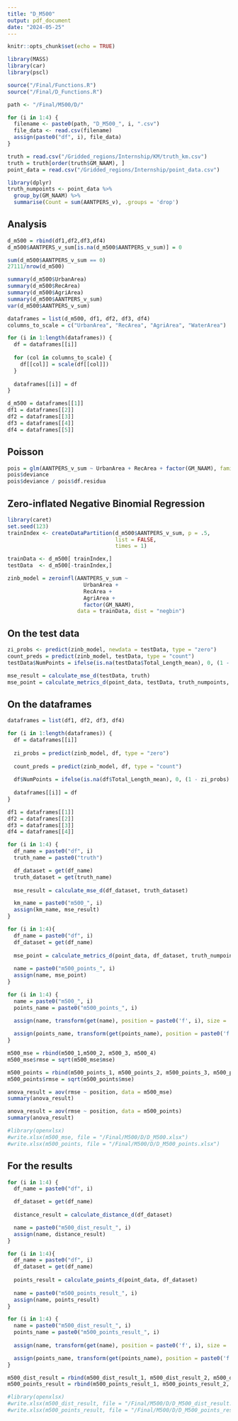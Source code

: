---
title: "D_M500"
output: pdf_document
date: "2024-05-25"
---

```{r setup, include=FALSE}
knitr::opts_chunk$set(echo = TRUE)
```

```{r, warning=FALSE, message=FALSE}
library(MASS)
library(car)
library(pscl)
```

```{r, warning=FALSE, message=FALSE}
source("/Final/Functions.R")
source("/Final/D_Functions.R")
```


```{r}
path <- "/Final/M500/D/"

for (i in 1:4) {
  filename <- paste0(path, "D_M500_", i, ".csv")
  file_data <- read.csv(filename)
  assign(paste0("df", i), file_data)
}
```

```{r}
truth = read.csv("/Gridded_regions/Internship/KM/truth_km.csv")
truth = truth[order(truth$GM_NAAM), ]
point_data = read.csv("/Gridded_regions/Internship/point_data.csv")
```

```{r}
library(dplyr)
truth_numpoints <- point_data %>%
  group_by(GM_NAAM) %>%
  summarise(Count = sum(AANTPERS_v), .groups = 'drop')
```


## Analysis


```{r}
d_m500 = rbind(df1,df2,df3,df4)
d_m500$AANTPERS_v_sum[is.na(d_m500$AANTPERS_v_sum)] = 0
```

```{r}
sum(d_m500$AANTPERS_v_sum == 0)
27111/nrow(d_m500)
```

```{r}
summary(d_m500$UrbanArea)
summary(d_m500$RecArea)
summary(d_m500$AgriArea)
summary(d_m500$AANTPERS_v_sum)
var(d_m500$AANTPERS_v_sum)
```

```{r}
dataframes = list(d_m500, df1, df2, df3, df4)
columns_to_scale = c("UrbanArea", "RecArea", "AgriArea", "WaterArea")

for (i in 1:length(dataframes)) {
  df = dataframes[[i]]
  
  for (col in columns_to_scale) {
    df[[col]] = scale(df[[col]])
  }
  
  dataframes[[i]] = df
}

d_m500 = dataframes[[1]]
df1 = dataframes[[2]]
df2 = dataframes[[3]]
df3 = dataframes[[4]]
df4 = dataframes[[5]]

```

## Poisson

```{r}
pois = glm(AANTPERS_v_sum ~ UrbanArea + RecArea + factor(GM_NAAM), family = poisson(), data = d_m500)
pois$deviance
pois$deviance / pois$df.residua
```


## Zero-inflated Negative Binomial Regression

```{r}
library(caret)
set.seed(123)
trainIndex <- createDataPartition(d_m500$AANTPERS_v_sum, p = .5, 
                                  list = FALSE, 
                                  times = 1)

trainData <- d_m500[ trainIndex,]
testData  <- d_m500[-trainIndex,]
```

```{r}
zinb_model = zeroinfl(AANTPERS_v_sum ~ 
                        UrbanArea + 
                        RecArea +
                        AgriArea +
                        factor(GM_NAAM), 
                      data = trainData, dist = "negbin")
```

## On the test data

```{r}
zi_probs <- predict(zinb_model, newdata = testData, type = "zero")
count_preds = predict(zinb_model, testData, type = "count")
testData$NumPoints = ifelse(is.na(testData$Total_Length_mean), 0, (1 - zi_probs) * count_preds)
```

```{r}
mse_result = calculate_mse_d(testData, truth)
mse_point = calculate_metrics_d(point_data, testData, truth_numpoints, truth)
```

## On the dataframes


```{r}
dataframes = list(df1, df2, df3, df4)

for (i in 1:length(dataframes)) {
  df = dataframes[[i]]
  
  zi_probs = predict(zinb_model, df, type = "zero")
  
  count_preds = predict(zinb_model, df, type = "count")
  
  df$NumPoints = ifelse(is.na(df$Total_Length_mean), 0, (1 - zi_probs) * count_preds)
  
  dataframes[[i]] = df
}

df1 = dataframes[[1]]
df2 = dataframes[[2]]
df3 = dataframes[[3]]
df4 = dataframes[[4]]
```

```{r}
for (i in 1:4) {
  df_name = paste0("df", i)
  truth_name = paste0("truth")

  df_dataset = get(df_name)
  truth_dataset = get(truth_name)
  
  mse_result = calculate_mse_d(df_dataset, truth_dataset)

  km_name = paste0("m500_", i)
  assign(km_name, mse_result)
}
```

```{r}
for (i in 1:4){
  df_name = paste0("df", i)
  df_dataset = get(df_name)
  
  mse_point = calculate_metrics_d(point_data, df_dataset, truth_numpoints, truth)
  
  name = paste0("m500_points_", i)
  assign(name, mse_point)
}
```

```{r}
for (i in 1:4) {
  name = paste0("m500_", i)
  points_name = paste0("m500_points_", i)
  
  assign(name, transform(get(name), position = paste0('f', i), size = 'm500', method = 'D'))

  assign(points_name, transform(get(points_name), position = paste0('f', i), size = 'm500', method = 'D'))
}
```

```{r}
m500_mse = rbind(m500_1,m500_2, m500_3, m500_4)
m500_mse$rmse = sqrt(m500_mse$mse)

m500_points = rbind(m500_points_1, m500_points_2, m500_points_3, m500_points_4)
m500_points$rmse = sqrt(m500_points$mse)
```

```{r}
anova_result = aov(rmse ~ position, data = m500_mse)
summary(anova_result)
```

```{r}
anova_result = aov(rmse ~ position, data = m500_points)
summary(anova_result)
```

```{r}
#library(openxlsx)
#write.xlsx(m500_mse, file = "/Final/M500/D/D_M500.xlsx")
#write.xlsx(m500_points, file = "/Final/M500/D/D_M500_points.xlsx")
```

## For the results

```{r}
for (i in 1:4) {
  df_name = paste0("df", i)

  df_dataset = get(df_name)
  
  distance_result = calculate_distance_d(df_dataset)

  name = paste0("m500_dist_result_", i)
  assign(name, distance_result)
}
```

```{r}
for (i in 1:4){
  df_name = paste0("df", i)
  df_dataset = get(df_name)
  
  points_result = calculate_points_d(point_data, df_dataset)
  
  name = paste0("m500_points_result_", i)
  assign(name, points_result)
}
```

```{r}
for (i in 1:4) {
  name = paste0("m500_dist_result_", i)
  points_name = paste0("m500_points_result_", i)
  
  assign(name, transform(get(name), position = paste0('f', i), size = 'm500', method = 'D'))

  assign(points_name, transform(get(points_name), position = paste0('f', i), size = 'm500', method = 'D'))
}
```

```{r}
m500_dist_result = rbind(m500_dist_result_1, m500_dist_result_2, m500_dist_result_3, m500_dist_result_4)
m500_points_result = rbind(m500_points_result_1, m500_points_result_2, m500_points_result_3, m500_points_result_4)
```


```{r}
#library(openxlsx)
#write.xlsx(m500_dist_result, file = "/Final/M500/D/D_M500_dist_result.xlsx")
#write.xlsx(m500_points_result, file = "/Final/M500/D/D_M500_points_result.xlsx")
```


